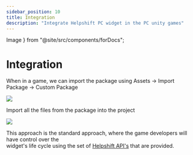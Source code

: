 ```yaml
---
sidebar_position: 10
title: Integration
description: "Integrate Helpshift PC widget in the PC unity games"
---
```

  Image
} from "@site/src/components/forDocs";

# Integration

When in a game, we can import the package using Assets -> Import Package -> Custom Package

<Image src="/static/books/pc-widget-unity/integrate-1.png" width="half" />

Import all the files from the package into the project

<Image src="/static/books/pc-widget-unity/integrate-2.png" width="half" />

This approach is the standard approach, where the game developers will have control over the <br/>widget's life cycle using the set of [Helpshift API's](/pc-widget-unity/available-apis/) that are provided.
